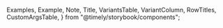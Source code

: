
  Examples,
  Example,
  Note,
  Title,
  VariantsTable,
  VariantColumn,
  RowTitles,
  CustomArgsTable,
} from "@timely/storybook/components";


<Meta title="UI/Skeleton" component={Skeleton} />

<Title title="Skeleton" suffix="Brief" subtitle="Version 2.0 — Last Update: 22 Aug 2022" />

## Definition

Skeletons are used as a placeholder to the content while the content is being loaded. It is used to improve the user experience by providing a visual cue that the content is loading.

## Structure

<CustomArgsTable of={Skeleton} />

<Examples title="Skeleton Avatar">
  <Example title="Primary">
    <SkeletonAvatar className="h-8 w-8" />
  </Example>
</Examples>

<Examples title="Skeleton Text">
  <Example title="Primary">
    <SkeletonText className="h-4 w-32" />
  </Example>
</Examples>

<Examples title="Skeleton Button">
  <Example title="Primary">
    <SkeletonButton className="h-8 w-32" />
  </Example>
</Examples>
